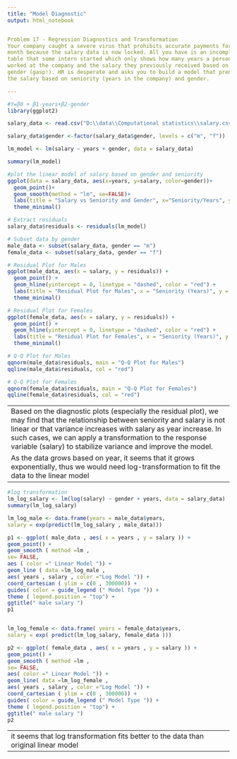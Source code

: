 ```yaml
---
title: "Model Diagnostic"
output: html_notebook


Problem 17 - Regression Diagnostics and Transformation
Your company caught a severe virus that prohibits accurate payments for this
month because the salary data is now locked. All you have is an incomplete
table that some intern started which only shows how many years a person has
worked at the company and the salary they previously received based on their
gender (gasp!). HR is desperate and asks you to build a model that predicts
the salary based on seniority (years in the company) and gender.

---
```



```r

#Y=β0 + β1⋅years+β2⋅gender
library(ggplot2)

salary_data <- read.csv("D:\\data\\Computational statistics\\salary.csv", sep = ",")

salary_data$gender <-factor(salary_data$gender, levels = c("m", "f"))

lm_model <- lm(salary ~ years + gender, data = salary_data)

summary(lm_model)
```
```r
#plot the linear model of salary based on gender and seniority
ggplot(data = salary_data, aes(x=years, y=salary, color=gender))+
  geom_point()+
  geom_smooth(method = "lm", se=FALSE)+
  labs(title = "Salary vs Seniority and Gender", x="Seniority/Years", y="Salary")+
  theme_minimal()
```
```r


# Extract residuals
salary_data$residuals <- residuals(lm_model)

# Subset data by gender
male_data <- subset(salary_data, gender == "m")
female_data <- subset(salary_data, gender == "f")

# Residual Plot for Males
ggplot(male_data, aes(x = salary, y = residuals)) +
  geom_point() +
  geom_hline(yintercept = 0, linetype = "dashed", color = "red") +
  labs(title = "Residual Plot for Males", x = "Seniority (Years)", y = "Residuals") +
  theme_minimal()

# Residual Plot for Females
ggplot(female_data, aes(x = salary, y = residuals)) +
  geom_point() +
  geom_hline(yintercept = 0, linetype = "dashed", color = "red") +
  labs(title = "Residual Plot for Females", x = "Seniority (Years)", y = "Residuals") +
  theme_minimal()

# Q-Q Plot for Males
qqnorm(male_data$residuals, main = "Q-Q Plot for Males")
qqline(male_data$residuals, col = "red")

# Q-Q Plot for Females
qqnorm(female_data$residuals, main = "Q-Q Plot for Females")
qqline(female_data$residuals, col = "red")
```
---
Based on the diagnostic plots (especially the residual plot), we may find that the relationship between seniority and salary is not linear or that variance increases with salary as year increase. In such cases, we can apply a transformation to the response variable (salary) to stabilize variance and improve the model. 
As the data grows based on year, it seems that it grows exponentially, thus we would need log-transformation to fit the data to the linear model
---

```r
#log transformation
lm_log_salary <- lm(log(salary) ~ gender + years, data = salary_data)
summary(lm_log_salary)
```
```r
lm_log_male <- data.frame(years = male_data$years,
salary = exp(predict(lm_log_salary , male_data)))

p1 <- ggplot( male_data , aes( x = years , y = salary )) +
geom_point() +
geom_smooth ( method =lm ,
se= FALSE,
aes ( color =" Linear Model ")) +
geom_line ( data =lm_log_male ,
aes( years , salary , color ="Log Model ")) +
coord_cartesian ( ylim = c(0 , 300000)) +
guides( color = guide_legend (" Model Type ")) +
theme ( legend.position = "top") +
ggtitle(" male salary ")
p1


lm_log_female <- data.frame( years = female_data$years,
salary = exp( predict(lm_log_salary, female_data )))

p2 <- ggplot( female_data , aes( x = years , y = salary )) +
geom_point() +
geom_smooth ( method =lm ,
se= FALSE,
aes( color =" Linear Model ")) +
geom_line( data =lm_log_female ,
aes( years , salary , color ="Log Model ")) +
coord_cartesian ( ylim = c(0 , 300000)) +
guides( color = guide_legend (" Model Type ")) +
theme ( legend.position = "top") +
ggtitle(" male salary ")
p2
```
---
it seems that log transformation fits better to the data than original linear model
---


